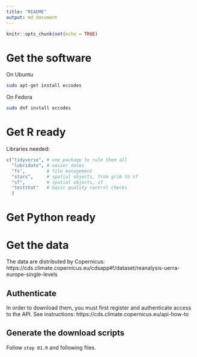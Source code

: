 ```yaml
---
title: "README"
output: md_document
---
```


```r
knitr::opts_chunk$set(echo = TRUE)
```


# Get the software

On Ubuntu

```bash
sudo apt-get install eccodes
```

On Fedora

```bash
sudo dnf install eccodes
```

# Get R ready


Libraries needed:


```r
c("tidyverse", # one package to rule them all
  "lubridate", # easier dates
  "fs",        # file management
  "stars",     # spatial objects, from grib to sf
  "sf",        # spatial objects, sf
  "testthat"   # basic quality control checks
  )
```



# Get Python ready



# Get the data

The data are distributed by Copernicus:
https://cds.climate.copernicus.eu/cdsapp#!/dataset/reanalysis-uerra-europe-single-levels


## Authenticate
In order to download them, you must first register and authenticate access to the API. See instructions:
https://cds.climate.copernicus.eu/api-how-to

## Generate the download scripts

Follow `step 01.R` and following files. 
